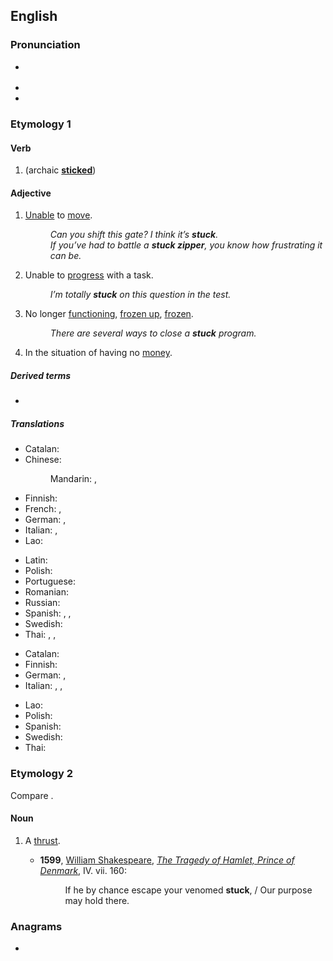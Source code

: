 {{also|Stuck|Stück}}
==English==

===Pronunciation===
* {{a|UK|US}} {{IPA|en|/ˈstʌk/}}
* {{audio|en|en-us-stuck.ogg|Audio (US)}}
* {{rhymes|en|ʌk}}

===Etymology 1===

====Verb====
{{head|en|verb form}}

# {{en-past of|stick}} (archaic '''[[sticked]]''')

====Adjective====
{{en-adj}}

# [[unable|Unable]] to [[move]].
#: ''Can you shift this gate? I think it’s '''stuck'''.''
#: ''If you’ve had to battle a '''stuck zipper''', you know how frustrating it can be.''
# Unable to [[progress]] with a task.
#: ''I’m totally '''stuck''' on this question in the test.''
# No longer [[functioning]], [[frozen up]], [[frozen]].
#: ''There are several ways to close a '''stuck''' program.''
# {{lb|en|slang|archaic}} In the situation of having no [[money]]. <!-- John Camden Hotten's ''Slang Dictionary'' (1873) -->

=====Derived terms=====
* {{l|en|stuck on}}

=====Translations=====
{{trans-top|trapped and unable to move}}
* Catalan: {{t|ca|encallat}}
* Chinese:
*: Mandarin: {{t+|cmn|卡住|tr=kǎzhù|sc=Hani}}, {{t+|cmn|卡|tr=kǎ|sc=Hani}}
* Finnish: {{t+|fi|jumissa}}
* French: {{t+|fr|bloqué}}, {{t+|fr|coincé}}
* German: {{t+|de|eingeklemmt}}, {{t|de|festgeklemmt}}
* Italian: {{t+|it|intrappolato}}, {{t+|it|bloccato}}
* Lao: {{t-needed|lo}}
{{trans-mid}}
* Latin: {{t|la|fīxus}}
* Polish: {{t|pl|zaklinowany}}
* Portuguese: {{t+|pt|preso}}
* Romanian: {{t+|ro|înțepenit}}
* Russian: {{t+|ru|застря́вший}}
* Spanish: {{t+|es|atascado}}, {{t+|es|atrapado}}, {{t+|es|pegado}}
* Swedish: {{t+|sv|fast}}
* Thai: {{t+|th|ค้าง}}, {{t+|th|ติด}}, {{t+|th|คา}}
{{trans-bottom}}

{{trans-top|unable to progress}}
* Catalan: {{t|ca|encallat}}
* Finnish: {{t+|fi|jumissa}}
* German: {{t+|de|festgefahren}}, {{t+|de|festgesetzt}}
* Italian: {{t+|it|ostruito}}, {{t+|it|bloccato}}, {{t+|it|inceppato}}
{{trans-mid}}
* Lao: {{t-needed|lo}}
* Polish: {{t+|pl|utknąć|pf}} {{qualifier|verb}}
* Spanish: {{t+|es|atascado}}
* Swedish: {{t+|sv|fast}}
* Thai: {{t+|th|ค้าง}}
{{trans-bottom}}

===Etymology 2===
Compare {{m|en|stoccado}}.

====Noun====
{{en-noun}}

# {{lb|en|obsolete}} A [[thrust]].
#* '''1599''', [[w: William Shakespeare|William Shakespeare]], ''[[s: The Tragedy of Hamlet, Prince of Denmark/Act 4#Scene 7. Another room in the castle|The Tragedy of Hamlet, Prince of Denmark]]'', IV. vii. 160:
#*: If he by chance escape your venomed '''stuck''', / Our purpose may hold there.

{{Webster 1913}}

===Anagrams===
* {{anagrams|en|a=ckstu|suckt|tucks}}